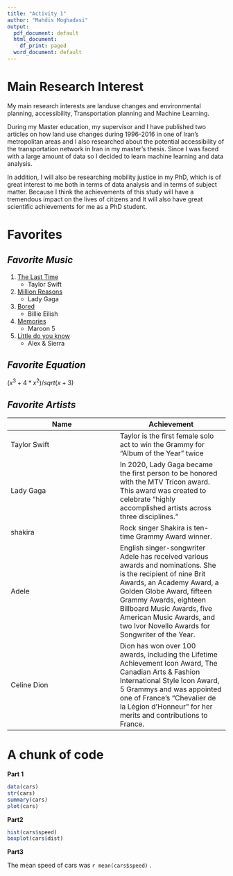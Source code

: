 ```yaml
--- 
title: "Activity 1"
author: "Mahdis Moghadasi"
output:
  pdf_document: default
  html_document:
    df_print: paged
  word_document: default
---
```

# Main Research Interest

  My main research interests are landuse changes and environmental planning, accessibility, Transportation planning and Machine Learning.
  
  During my Master education, my supervisor and I have published two articles on how land use changes during 1996-2016 in one of Iran's metropolitan areas and I also researched about the potential accessibility of the transportation network in Iran in my master's thesis. Since I was faced with a large amount of data so I decided to learn machine learning and data analysis.
 
  In addition, I will also be researching mobility justice in my PhD, which is of great interest to me both in terms of data analysis and in terms of subject matter. Because I think the achievements of this study will have a tremendous impact on the lives of citizens and It will also have great scientific achievements for me as a PhD student.

# Favorites
## *Favorite Music*
1. [The Last Time](https://music.apple.com/us/album/the-last-time-feat-gary-lightbody/1440935340?i=1440935568)
   + Taylor Swift
   
2. [Million Reasons](https://music.apple.com/us/album/million-reasons/1440893782?i=1440893897)
   + Lady Gaga
   
3. [Bored](https://music.apple.com/us/album/bored/1440880821?i=1440881181)
   + Billie Eilish
   
4. [Memories](https://music.apple.com/us/album/memories/1479600900?i=1479600902)
   + Maroon 5
   
5. [Little do you know](https://music.apple.com/us/album/little-do-you-know/895611637?i=895611647)
   + Alex & Sierra
   
## *Favorite Equation*
$(x^3+4*x^2)/sqrt(x+3)$

## *Favorite Artists*
Name  | Achievement
------------- | -------------
Taylor Swift  | Taylor is the first female solo act to win the Grammy for “Album of the Year” twice
Lady Gaga  | In 2020, Lady Gaga became the first person to be honored with the MTV Tricon award. This award was created to celebrate "highly accomplished artists across three disciplines."
shakira  | Rock singer Shakira is ten-time Grammy Award winner.
Adele  | English singer-songwriter Adele has received various awards and nominations. She is the recipient of nine Brit Awards, an Academy Award, a Golden Globe Award, fifteen Grammy Awards, eighteen Billboard Music Awards, five American Music Awards, and two Ivor Novello Awards for Songwriter of the Year.
Celine Dion  | Dion has won over 100 awards, including the Lifetime Achievement Icon Award, The Canadian Arts & Fashion International Style Icon Award, 5 Grammys and was appointed one of France’s “Chevalier de la Légion d’Honneur” for her merits and contributions to France.

# A chunk of code
**Part 1**
```r
data(cars)
str(cars)
summary(cars)
plot(cars)
```

**Part2**

```r
hist(cars$speed)
boxplot(cars$dist)
```

**Part3**

The mean speed of cars was `r mean(cars$speed)` .



